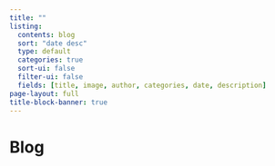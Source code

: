 ```yaml
---
title: ""
listing:
  contents: blog
  sort: "date desc"
  type: default
  categories: true
  sort-ui: false
  filter-ui: false
  fields: [title, image, author, categories, date, description] 
page-layout: full
title-block-banner: true
---
```


# Blog

<br>